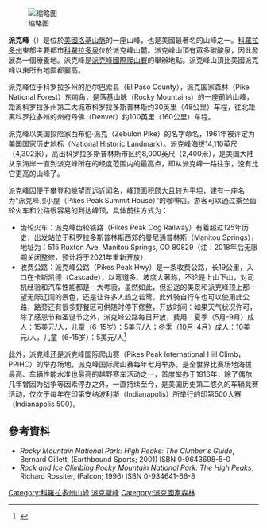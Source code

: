 [[File:Pikes_Peak_Crystal_Creek_Reservoir_P4160514.jpg|缩略图]]

'''派克峰'''（{{lang-en|Pikes Peak}}）是位於[[美國|美國]][[洛基山脈|洛基山脈]]的一座山峰，也是美國最著名的山峰之一。[[科羅拉多州|科羅拉多州]]東部主要都市[[科羅拉多泉|科羅拉多泉]]位於派克峰山麓。派克峰山頂有眾多碳酸泉，因此發展為一個療養地。派克峰是[[派克峰國際爬山賽|派克峰國際爬山賽]]的舉辦地點。派克峰山頂比美國派克峰以東所有地區都要高。

派克峰位于科罗拉多州的厄尔巴索县（El Paso County），派克国家森林（Pike National Forest）东南角，是落基山脉（Rocky Mountains）的一座前岭山峰，距离科罗拉多州第二大城市科罗拉多斯普林斯约30英里（48公里）车程，往北距离科罗拉多州的州府丹佛（Denver）约100英里（160公里）车程。

派克峰以美国探险家西布伦·派克（Zebulon Pike）的名字命名，1961年被评定为美国国家历史地标（National Historic Landmark）。派克峰海拔14,110英尺（4,302米），高出科罗拉多斯普林斯市区约8,000英尺（2,400米），是美国大陆从东海岸一直到派克峰所在的经度范围内的最高点，即从派克峰一路往东，没有比它更高的山峰了。

派克峰因便于攀登和眺望而远近闻名，峰顶面积颇大且较为平坦，建有一座名为“派克峰顶小屋（Pikes Peak Summit House）”的咖啡店。游客可以通过乘坐齿轮火车和公路很容易的到达峰顶，具体前往方式为：
* 齿轮火车：派克峰齿轮铁路（Pikes Peak Cog Railway）有着超过125年历史，出发站位于科罗拉多斯普林斯西郊的曼尼通普林斯（Manitou Springs），地址为：515 Ruxton Ave, Manitou Springs, CO 80829（注：2018年后无限期关闭整修，预计将于2021年重新开放）
* 收费公路：派克峰公路（Pikes Peak Hwy）是一条收费公路，长19公里，入口在卡斯凯德（Cascade），以弯道多、坡度大著称，不论是上山下山，对司机经验和汽车性能都是一大考验，虽然如此，但沿途的美景和派克峰顶上那一望无际辽阔的景色，还是让许多人趋之若鹜。此外骑自行车也可以使用此公路，路旁还有很多野餐区可供随时停下修整，开放时间：如果天气状况许可，除了感恩节和圣诞节之外，派克峰公路每日开放，费用：夏季（5月-9月）成人：15美元/人，儿童（6-15岁）：5美元/人；冬季（10月-4月）成人：10美元/人，儿童（6-15岁）：5美元/人<ref>{{cite web|url=https://us51.net/place/B17BFAB4-8CC0-B4F2-E039-28011C0E3D98/|website=美国无忧网|title=派克峰|access-date=2020-07-12|archive-date=2020-07-12|archive-url=https://web.archive.org/web/20200712092154/https://us51.net/place/B17BFAB4-8CC0-B4F2-E039-28011C0E3D98/|dead-url=no}}</ref>

此外，派克峰还是派克峰国际爬山赛（Pikes Peak International Hill Climb，PPIHC）的举办场地，派克峰国际爬山赛每年七月举办，是全世界比赛场地海拔最高、车辆性能水准也最高的越野赛车活动之一，首度举办于1916年，除了偶尔几年曾因为战争等因素停办之外，一直持续至今，是美国历史第二悠久的车辆竞赛活动，仅次于每年在印第安纳波利斯（Indianapolis）所举行的印第500大赛（Indianapolis 500）。

==參考資料==
* ''Rocky Mountain National Park: High Peaks: The Climber's Guide'', Bernard Gillett, (Earthbound Sports; 2001) ISBN 0-9643698-5-0
* ''Rock and Ice Climbing Rocky Mountain National Park: The High Peaks'', Richard Rossiter, (Falcon; 1996) ISBN 0-934641-66-8
[[Category:科羅拉多州山峰|Category:科羅拉多州山峰]]
[[Category:派克斯峰|]]
[[Category:派克國家森林|Category:派克國家森林]]
